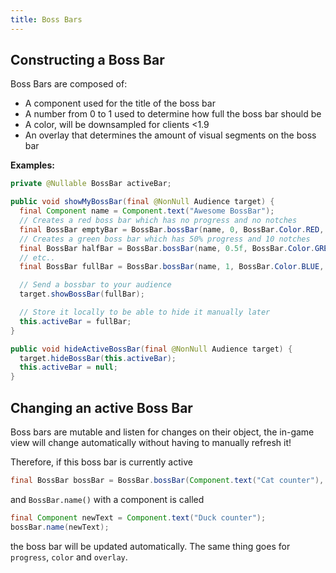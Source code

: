 ```yaml
---
title: Boss Bars
---
```


## Constructing a Boss Bar

Boss Bars are composed of:
  * A component used for the title of the boss bar
  * A number from 0 to 1 used to determine how full the boss bar should be
  * A color, will be downsampled for clients &lt;1.9
  * An overlay that determines the amount of visual segments on the boss bar


**Examples:**

```java
private @Nullable BossBar activeBar;

public void showMyBossBar(final @NonNull Audience target) {
  final Component name = Component.text("Awesome BossBar");
  // Creates a red boss bar which has no progress and no notches
  final BossBar emptyBar = BossBar.bossBar(name, 0, BossBar.Color.RED, BossBar.Overlay.PROGRESS);
  // Creates a green boss bar which has 50% progress and 10 notches
  final BossBar halfBar = BossBar.bossBar(name, 0.5f, BossBar.Color.GREEN, BossBar.Overlay.NOTCHED_10);
  // etc..
  final BossBar fullBar = BossBar.bossBar(name, 1, BossBar.Color.BLUE, BossBar.Overlay.NOTCHED_20);

  // Send a bossbar to your audience
  target.showBossBar(fullBar);

  // Store it locally to be able to hide it manually later
  this.activeBar = fullBar;
}

public void hideActiveBossBar(final @NonNull Audience target) {
  target.hideBossBar(this.activeBar);
  this.activeBar = null;
}
```

## Changing an active Boss Bar

Boss bars are mutable and listen for changes on their object,
the in-game view will change automatically without having to manually refresh it!

Therefore, if this boss bar is currently active

```java
final BossBar bossBar = BossBar.bossBar(Component.text("Cat counter"), 0, BossBar.Color.RED, BossBar.Overlay.PROGRESS);
```

and `BossBar.name()` with a component is called

```java
final Component newText = Component.text("Duck counter");
bossBar.name(newText);
```

the boss bar will be updated automatically. The same thing goes for `progress`, `color` and `overlay`.
